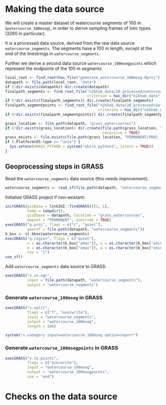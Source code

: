 # Making the data source

We will create a master dataset of watercourse segments of 100 m (`watercourse_100mseg`), in order to derive sampling frames of lotic types (3260 in particular).

It is a processed data source, derived from the raw data source `watercourse_segments`.
The segments have a 100 m length, except at the end of the linestrings in `watercourse_segments`.

Further we derive a second data source `watercourse_100msegpoints` which represent the endpoints of the 100 m segments.

```r
local_root <- find_root(has_file("generate_watercourse_100mseg.Rproj"))
datapath <- file.path(local_root, "data")
if (!dir.exists(datapath)) dir.create(datapath)
finalpath_segments <- find_root_file("n2khab_data/20_processed/watercourse_100mseg", 
                                     criterion = has_dir("n2khab_data"))
if (!dir.exists(finalpath_segments)) dir.create(finalpath_segments)
finalpath_segmentpoints <- find_root_file("n2khab_data/20_processed/watercourse_100msegpoints", 
                                          criterion = has_dir("n2khab_data"))
if (!dir.exists(finalpath_segmentpoints)) dir.create(finalpath_segmentpoints)
```

```r
grass_location <- file.path(datapath, "grass_watercourses")
if (!dir.exists(grass_location)) dir.create(file.path(grass_location, "PERMANENT"),
                                            recursive = TRUE)
grass_exists <- file.exists(file.path(grass_location, "PERMANENT/PROJ_INFO"))
if (.Platform$OS.type == "unix") {
  Sys.setenv(GRASS_PYTHON = system("which python3", intern = TRUE))
}
```


## Geoprocessing steps in GRASS

Read the `watercourse_segments` data source (this needs improvement).

```r
watercourse_segments <- read_sf(file.path(datapath, "watercourse_segments"))
```

Initialize GRASS project if non-existant:

```r
initGRASS(gisBase = link2GI::findGRASS()[1, 1],
          home = tempdir(),
          gisDbase = datapath, location = "grass_watercourses", 
          mapset = "PERMANENT", override = TRUE)
execGRASS("g.proj", flags = c("c", "quiet"), 
          georef = file.path(datapath, "watercourse_segments"))
b_box <- st_bbox(watercourse_segments)
execGRASS("g.region", flags = c("quiet"), 
          n = as.character(b_box["ymax"]), s = as.character(b_box["ymin"]), 
          e = as.character(b_box["xmax"]), w = as.character(b_box["xmin"]), 
          res = "1")
use_sf()
```

Add `watercourse_segments` data source to GRASS:

```r
execGRASS("v.in.ogr",
          input = file.path(datapath, "watercourse_segments"),
          output = "watercourse_segments")
```

### Generate `watercourse_100mseg` in GRASS

```r
execGRASS("v.split",
          flags = c("f", "overwrite"),
          input = "watercourse_segments",
          output = "watercourse_100mseg",
          length = 100)
```

```r
system("v.category input=watercourse_100mseg option=report")
```



### Generate `watercourse_100msegpoints` in GRASS

```r
execGRASS("v.to.points",
          flags = c("overwrite"),
          input = "watercourse_100mseg",
          output = "watercourse_100msegpoints",
          use = "end")
```

# Checks on the data source

